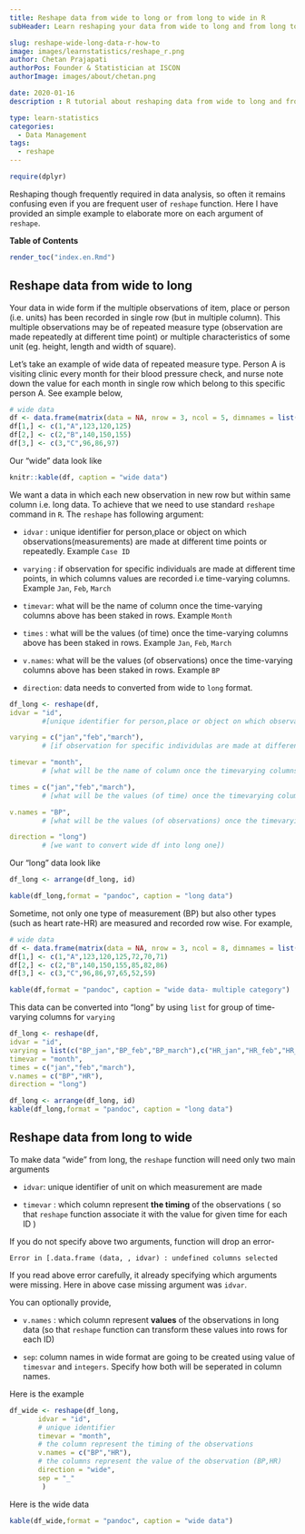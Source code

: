 ```yaml
---
title: Reshape data from wide to long or from long to wide in R
subHeader: Learn reshaping your data from wide to long and from long to wide format using base r reshape function. Learn how to transform dataframe, matrix or array using example of longitudinal or panel data

slug: reshape-wide-long-data-r-how-to
image: images/learnstatistics/reshape_r.png
author: Chetan Prajapati
authorPos: Founder & Statistician at ISCON
authorImage: images/about/chetan.png

date: 2020-01-16
description : R tutorial about reshaping data from wide to long and from long to wide format using base r reshape function. Learn to transform dataframe, matrix or array using example of longitudinal or panel data. Observations recorded in multiple columns but in single row for unique id (wide data) or each new observations are new rows but in single column (long data)

type: learn-statistics
categories: 
  - Data Management
tags:
  - reshape
---
```


```r
require(dplyr)
```


Reshaping though frequently required in data analysis, so often it remains confusing even if you are frequent user of `reshape` function. Here I have provided an simple example to elaborate more on each argument of `reshape`. 

<strong>Table of Contents </strong>

```r
render_toc("index.en.Rmd")
```



## Reshape data from wide to long


Your data in wide form if the multiple observations of item, place or person (i.e. units) has been recorded in single row (but in multiple column). This multiple observations may be of repeated measure type (observation are made repeatedly at different time point) or multiple characteristics of some unit (eg. height, length and width of square). 

Let's take an example of wide data of repeated measure type. Person A is visiting clinic every month for their blood pressure check, and nurse note down the value for each month in single row which belong to this specific person A. See example below,


```r
# wide data
df <- data.frame(matrix(data = NA, nrow = 3, ncol = 5, dimnames = list(NULL, paste0(c("id","name","jan","feb","march")))))
df[1,] <- c(1,"A",123,120,125)
df[2,] <- c(2,"B",140,150,155)
df[3,] <- c(3,"C",96,86,97)
```
 
Our "wide" data look like

```r
knitr::kable(df, caption = "wide data")
```

We want a data in which each new observation in new row but within same column i.e. long data. To achieve that we need to use standard `reshape` command in `R`. The `reshape` has following argument:

+ `idvar` : unique identifier for person,place or object on which observations(measurements) are made at different time points or repeatedly. Example `Case ID`

+ `varying` :  if observation for specific individuals are made at different time points, in which columns values are recorded i.e time-varying columns. Example `Jan`, `Feb`, `March`

+ `timevar`: what will be the name of column once the time-varying columns above has been staked in rows. Example `Month` 

+ `times` : what will be the values (of time) once the time-varying columns above has been staked in rows. Example  `Jan`, `Feb`, `March`

+ `v.names`: what will be the values (of observations) once the time-varying columns above has been staked in rows. Example `BP`

+ `direction`: data needs to converted from wide to `long` format.


```r
df_long <- reshape(df,
idvar = "id",  
        #[unique identifier for person,place or object on which observations(measurments) are made at different time points or repeatedly]

varying = c("jan","feb","march"),  
        # [if observation for specific individulas are made at different time points, in which columns values are recorded i.e time-varying columns ]

timevar = "month", 
        # [what will be the name of column once the timevarying columns above has been staked in rows]

times = c("jan","feb","march"),
        # [what will be the values (of time) once the timevarying columns above has been staked in rows]

v.names = "BP", 
        # [what will be the values (of observations) once the timevarying columns above has been staked in rows]

direction = "long")   
        # [we want to convert wide df into long one])
```

Our "long" data look like

```r
df_long <- arrange(df_long, id)

kable(df_long,format = "pandoc", caption = "long data")
```

Sometime, not only one type of measurement (BP) but also other types (such as heart rate-HR) are measured and recorded row wise. For example,

```r
# wide data
df <- data.frame(matrix(data = NA, nrow = 3, ncol = 8, dimnames = list(NULL, paste0(c("id","name","BP_jan","BP_feb","BP_march","HR_jan","HR_feb","HR_march")))))
df[1,] <- c(1,"A",123,120,125,72,70,71)
df[2,] <- c(2,"B",140,150,155,85,82,86)
df[3,] <- c(3,"C",96,86,97,65,52,59)
```

```r
kable(df,format = "pandoc", caption = "wide data- multiple category")
```

This data can be converted into "long" by using `list` for group of time-varying columns for `varying`


```r
df_long <- reshape(df,
idvar = "id",  
varying = list(c("BP_jan","BP_feb","BP_march"),c("HR_jan","HR_feb","HR_march") ),  
timevar = "month", 
times = c("jan","feb","march"),
v.names = c("BP","HR"), 
direction = "long")   
```

```r
df_long <- arrange(df_long, id)
kable(df_long,format = "pandoc", caption = "long data")
```


## Reshape data from long to wide

To make data "wide" from long, the `reshape` function will need only two main arguments

+ `idvar`: unique identifier of unit on which measurement are made

+ `timevar` : which column represent **the timing** of the observations ( so that `reshape` function associate it with the value for given time for each ID )

If you do not specify above two arguments, function will drop an error-  

`Error in [.data.frame (data, , idvar) : undefined columns selected`

If you read above error carefully, it already specifying  which arguments were missing. Here in above case missing argument was `idvar`.


You can optionally provide,  

+ `v.names` : which column represent **values** of the observations in long data (so that `reshape` function can transform these values into rows for each ID)

+ `sep`: column names in wide format are going to be created using value of `timesvar` and `integers`. Specify how both will be seperated in column names.

Here is the example

```r
df_wide <- reshape(df_long,
       idvar = "id",
       # unique identifier
       timevar = "month",
       # the column represent the timing of the observations
       v.names = c("BP","HR"),
       # the columns represent the value of the observation (BP,HR)
       direction = "wide",
       sep = "_"
        )
```

Here is the wide data

```r
kable(df_wide,format = "pandoc", caption = "wide data")
```
